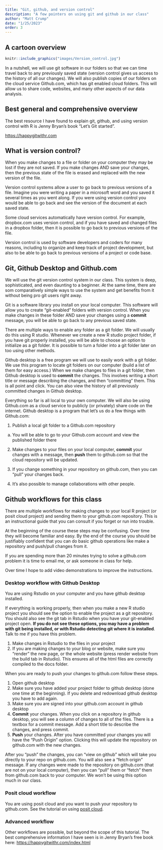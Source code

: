 ```yaml
---
title: "Git, github, and version control"
description: "A few pointers on using git and github in our class"
author: "Matt Crump"
date: "1/25/2023"
order: 3
---
```


## A cartoon overview

```r
knitr::include_graphics("images/Version_control.jpg")
```

In a nutshell, we will use git software in our folders so that we can time travel back to any previously saved state (version control gives us access to the history of all our changes). We will also publish copies of our folders on the cloud service Github.com, which has git enabled cloud folders. This will allow us to share code, websites, and many other aspects of our data analysis.

## Best general and comprehensive overview

The best resource I have found to explain git, github, and using version control with R is Jenny Bryan's book "Let's Git started".

<https://happygitwithr.com>

## What is version control?

When you make changes to a file or folder on your computer they may be lost if they are not saved. If you make changes AND save your changes, then the previous state of the file is erased and replaced with the new version of the file.

Version control systems allow a user to go back to previous versions of a file. Imagine you were writing a paper in a microsoft word and you saved it several times as you went along. If you were using version control you would be able to go back and see the version of the document at each saved state.

Some cloud services automatically have version control. For example, dropbox.com uses version control, and if you have saved and changed files in a dropbox folder, then it is possible to go back to previous versions of the file.

Version control is used by software developers and coders for many reasons, including to organize and keep track of project development, but also to be able to go back to previous versions of a project or code base.

## Git, Github Desktop and Github.com

We will use the git version control system in our class. This system is deep, sophisticated, and even daunting to a beginner. At the same time, there are som comparatively simple ways to use the system and get benefits from it without being pro git users right away.

Git is a software library you install on your local computer. This software will allow you to create "git-enabled" folders with version control. When you make changes in these folder AND save your changes using a **commit** message, you will be able to go back to any previous saved state.

There are multiple ways to enable any folder as a git folder. We will usually do this using R studio. Whenever we create a new R studio project folder, if you have git properly installed, you will be able to choose an option to initialize as a git folder. It is possible to turn a folder into a git folder later on too using other methods.

Github desktop is a free program we will use to easily work with a git folder. We use this program to locate git folders on our computer (build a list of them for easy access.) When we make changes to files in a git folder, then Github desktop is used to **commit** the changes. This involves writing a short title or message describing the changes, and then "committing" them. This is all point and click. You can also view the history of all previously committed changes in Github desktop.

Everything so far is all local to your own computer. We will also be using Github.com as a cloud service to publicly (or privately) share code on the internet. Github desktop is a program that let's us do a few things with Github.com:

1.  Publish a local git folder to a Github.com repository

```{=html}
<!-- -->
```
a.  You will be able to go to your Github.com account and view the published folder there

```{=html}
<!-- -->
```
2.  Make changes to your files on your local computer, **commit** your changes with a message, then **push** them to github.com so that the cloud repository will be updated.

3.  If you change something in your repository on github.com, then you can "pull" your changes back.

4.  It's also possible to manage collaborations with other people.

## Github workflows for this class

There are multiple workflows for making changes to your local R project (or posit cloud project) and sending them to your github.com repository. This is an instructional guide that you can consult if you forget or run into trouble.

At the beginning of the course these steps may be confusing. Over time they will become familiar and easy. By the end of the course you should be justifiably confident that you can do basic github operations like make a repository and push/pull changes from it.

If you are spending more than 20 minutes trying to solve a github.com problem it is time to email me, or ask someone in class for help.

Over time I hope to add video demonstrations to improve the instructions.

### Desktop workflow with Github Desktop

You are using Rstudio on your computer and you have github desktop installed.

If everything is working properly, then when you make a new R studio project you should see the option to enable the project as a git repository. You should also see the git tab in Rstudio when you have your git-enabled project open. **If you do not see these options, you may have a problem with git being installed, or with Rstudio detecting git where it is installed**. Talk to me if you have this problem.

1.  Make changes in Rstudio to the files in your project
2.  If you are making changes to your blog or website, make sure you "render" the new page, or the whole website (press render website from the build tab in Rstudio). This ensures all of the html files are correctly compiled to the docs folder.

When you are ready to push your changes to github.com follow these steps.

1.  Open github desktop
2.  Make sure you have added your project folder to github desktop (done one time at the beginning). If you delete and redownload github desktop you have to add again.
3.  Make sure you are signed into your github.com account in github desktop
4.  **Commit** your changes. When you click on a repository in github desktop, you will see a column of changes to all of the files. There is a textbox for a commit message. Add a short title to describe the changes, and press commit.
5.  **Push** your changes. After you have committed your changes you will have the "Push Origin" option. Clicking this will update the repository on github.com with the new changes.

After you "push" the changes, you can "view on github" which will take you directly to your repo on github.com. You will also see a "fetch origin" message. If any changes were made to the repository on github.com (that are not on your local computer), then you can "pull" them or "fetch" them from github.com back to your computer. We won't be using this option much in our class.

### Posit cloud workflow

You are using posit cloud and you want to push your repository to github.com. See the tutorial on using [posit cloud](posit_cloud.qmd).

### Advanced workflow

Other workflows are possible, but beyond the scope of this tutorial. The best comprehensive information I have seen is in Jenny Bryan's free book here: <https://happygitwithr.com/index.html>
